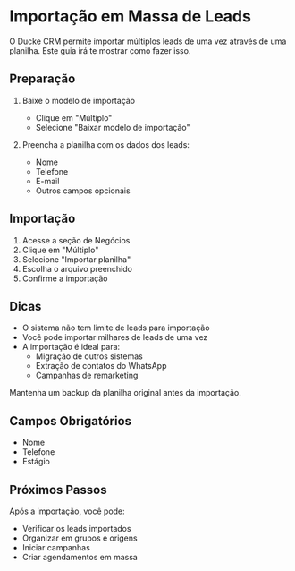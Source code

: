 # Importação em Massa de Leads

O Ducke CRM permite importar múltiplos leads de uma vez através de uma planilha. Este guia irá te mostrar como fazer isso.

## Preparação

1. Baixe o modelo de importação
   - Clique em "Múltiplo"
   - Selecione "Baixar modelo de importação"

2. Preencha a planilha com os dados dos leads:
   - Nome
   - Telefone
   - E-mail
   - Outros campos opcionais

## Importação

1. Acesse a seção de Negócios
2. Clique em "Múltiplo"
3. Selecione "Importar planilha"
4. Escolha o arquivo preenchido
5. Confirme a importação

## Dicas

- O sistema não tem limite de leads para importação
- Você pode importar milhares de leads de uma vez
- A importação é ideal para:
  - Migração de outros sistemas
  - Extração de contatos do WhatsApp
  - Campanhas de remarketing


Mantenha um backup da planilha original antes da importação.


## Campos Obrigatórios

- Nome
- Telefone
- Estágio

## Próximos Passos

Após a importação, você pode:
- Verificar os leads importados
- Organizar em grupos e origens
- Iniciar campanhas
- Criar agendamentos em massa 
